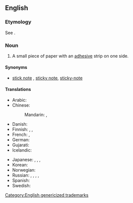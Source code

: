 ==English==
{{wikipedia}}

===Etymology===
See {{m|en|post-it}}.

===Noun===
{{en-noun}}

# A small piece of paper with an [[adhesive]] strip on one side.

====Synonyms====
* {{sense|paper with adhesive strip}} [[stick note]] {{qualifier|informal}}, [[sticky note]], [[sticky-note]]

====Translations====
{{trans-top|a small piece of paper with an adhesive strip on one side}}
* Arabic: {{t|ar|ورقة لاصقة|f}}
* Chinese:
*: Mandarin: {{t|cmn|便利貼|sc=Hani}}, {{t|cmn|便利贴|tr=biànlìtiē|sc=Hani}}
* Danish: {{t|da|post-it}}
* Finnish: {{t|fi|tarralappu}}, {{t|fi|muistilappu}}, {{t|fi|viestilappu}}
* French: {{t+|fr|post-it|m}} {{qualifier|also capitalised "Post-it" as in trademark}}, {{t+|fr|pense-bête}}
* German: {{t|de|Klebezettel|m}}
* Gujarati: {{t|gu|ચોંટતી ચિઠ્ઠી|f}}
* Icelandic: {{t|is|minnismiði|m}}
{{trans-mid}}
* Japanese: {{t+|ja|付箋|tr=ふせん, fusen|sc=Jpan}}, {{t+|ja|附箋|tr=ふせん, fusen|sc=Jpan}}, {{t|ja|付箋紙|tr=ふせんがみ, fusengami|sc=Jpan}}, {{t|ja|ポストイット|tr=posutoitto|sc=Jpan}}
* Korean: {{t|ko|포스트잇}}
* Norwegian: {{t|no|post-it}}
* Russian: {{t+|ru|сти́кер|m}}, {{t+|ru|запи́ска|f}}, {{t+|ru|заме́тка|f}} {{qualifier|note, memo}}, {{t|ru|по́ст-ит|m}}, {{t|ru|[[клейкий|кле́йкая]] [[бума́га]] [[для]] [[заметка|заме́ток]]|f}}
* Spanish: {{t+|es|pósit}}
* Swedish: {{t|sv|Post-It-lapp|c}}
{{trans-bottom}}

[[Category:English genericized trademarks]]